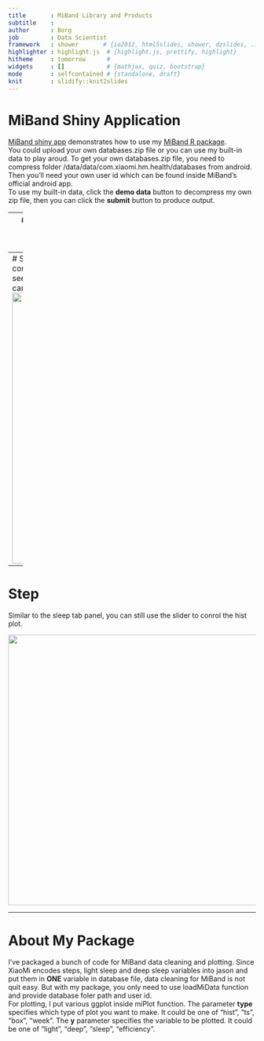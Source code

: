 ```yaml
---
title       : MiBand Library and Products
subtitle    : 
author      : Borg
job         : Data Scientist
framework   : shower       # {io2012, html5slides, shower, dzslides, ...}
highlighter : highlight.js  # {highlight.js, prettify, highlight}
hitheme     : tomorrow      # 
widgets     : []            # {mathjax, quiz, bootstrap}
mode        : selfcontained # {standalone, draft}
knit        : slidify::knit2slides
---
```


# MiBand Shiny Application
[MiBand shiny app](https://github.com/BigBorg/MiBand-Products/tree/master/ShinyApp) demonstrates how to use my [MiBand R package](https://github.com/BigBorg/MiBand_R_Package).   
You could upload your own databases.zip file or you can use my built-in data to play aroud. To get your own databases.zip file, you need to compress folder /data/data/com.xiaomi.hm.health/databases from android. Then you'll need your own user id which can be found inside MiBand's official android app.  
To use my built-in data, click the **demo data** button to decompress my own zip file, then you can click the **submit** button to produce output.

---
# Load Data
The first tab panel will print out brief summary of the loaded MiBand data after submit button is clicked. 
<code>
<img src="http://7xshuq.com1.z0.glb.clouddn.com/blog/img/Load.png", width=750>
</code>

---
# Sleep
Switch to sleep tab panel, you can drag the slider on the left to control how many bars will be presented. Also remember to roll down to see other plots. Every ggplot is converted to ggplotly, which means you can easily see values in the plot and even to zoom in and out.
<code>
<img src="http://7xshuq.com1.z0.glb.clouddn.com/blog/img/sleep.gif" width=550/>
</code>

---
# Step
Similar to the sleep tab panel, you can still use the slider to conrol the hist plot.  
<code>
<img src="http://7xshuq.com1.z0.glb.clouddn.com/blog/img/step.gif" width=550/>
</code>

---
# About My Package
I've packaged a bunch of code for MiBand data cleaning and plotting. Since XiaoMi encodes steps, light sleep and deep sleep variables into jason and put them in **ONE** variable in database file, data cleaning for MiBand is not quit easy. But with my package, you only need to use loadMiData function and provide database foler path and user id.  
For plotting, I put various ggplot inside miPlot function. The parameter **type** specifies which type of plot you want to make. It could be one of "hist", "ts", "box", "week". The **y** parameter specifies the variable to be plotted. It could be one of "light", "deep", "sleep", "efficiency". 

